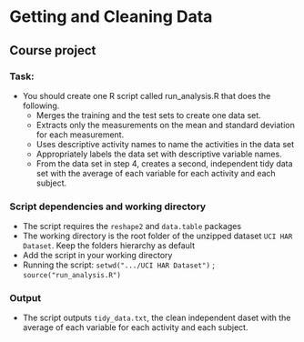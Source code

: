 # Getting and Cleaning Data 
## Course project 

### Task: 
 * You should create one R script called run_analysis.R that does the following. 
    + Merges the training and the test sets to create one data set.
    + Extracts only the measurements on the mean and standard deviation for each measurement. 
    + Uses descriptive activity names to name the activities in the data set
    + Appropriately labels the data set with descriptive variable names. 
    + From the data set in step 4, creates a second, independent tidy data set with the average of each variable for each activity and each subject.

### Script dependencies and working directory
* The script requires the `reshape2` and `data.table` packages
* The working directory is the root folder of the unzipped dataset `UCI HAR Dataset`. 
Keep the folders hierarchy as default 
* Add the script in your working directory
* Running the script:
`setwd(".../UCI HAR Dataset")` ; `source("run_analysis.R")`

### Output
* The script outputs `tidy_data.txt`, the clean independent daset with the average of each variable for each activity and each subject.
